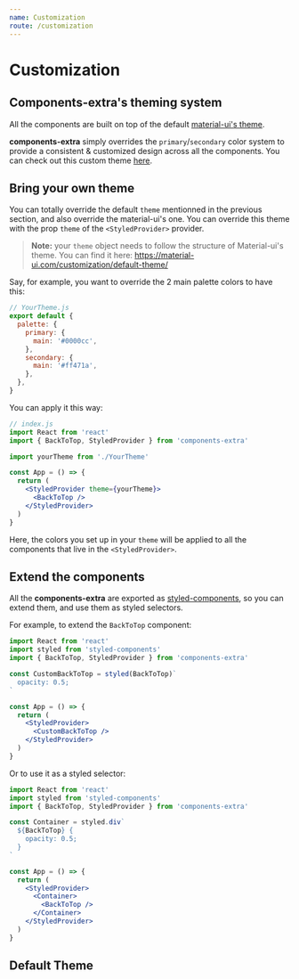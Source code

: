 ```yaml
---
name: Customization
route: /customization
---
```


# Customization

## Components-extra's theming system

All the components are built on top of the default [material-ui's theme](https://material-ui.com/customization/theming/).

**components-extra** simply overrides the `primary`/`secondary` color system to provide a consistent & customized design across
all the components. You can check out this custom theme [here](#default-theme).

## Bring your own theme

You can totally override the default `theme` mentionned in the previous section, and also override the material-ui's one.
You can override this theme with the prop `theme` of the `<StyledProvider>` provider.

> **Note:** your `theme` object needs to follow the structure of Material-ui's theme. You can find it here: https://material-ui.com/customization/default-theme/

Say, for example, you want to override the 2 main palette colors to have this:

```jsx
// YourTheme.js
export default {
  palette: {
    primary: {
      main: '#0000cc',
    },
    secondary: {
      main: '#ff471a',
    },
  },
}
```

You can apply it this way:

```jsx
// index.js
import React from 'react'
import { BackToTop, StyledProvider } from 'components-extra'

import yourTheme from './YourTheme'

const App = () => {
  return (
    <StyledProvider theme={yourTheme}>
      <BackToTop />
    </StyledProvider>
  )
}
```

Here, the colors you set up in your `theme` will be applied to all the components that live in the `<StyledProvider>`.

## Extend the components

All the **components-extra** are exported as [styled-components](styled-components.com), so you can extend them, and
use them as styled selectors.

For example, to extend the `BackToTop` component:

```jsx
import React from 'react'
import styled from 'styled-components'
import { BackToTop, StyledProvider } from 'components-extra'

const CustomBackToTop = styled(BackToTop)`
  opacity: 0.5;
`

const App = () => {
  return (
    <StyledProvider>
      <CustomBackToTop />
    </StyledProvider>
  )
}
```

Or to use it as a styled selector:

```jsx
import React from 'react'
import styled from 'styled-components'
import { BackToTop, StyledProvider } from 'components-extra'

const Container = styled.div`
  ${BackToTop} {
    opacity: 0.5;
  }
`

const App = () => {
  return (
    <StyledProvider>
      <Container>
        <BackToTop />
      </Container>
    </StyledProvider>
  )
}
```

## Default Theme


<ThemeView />
